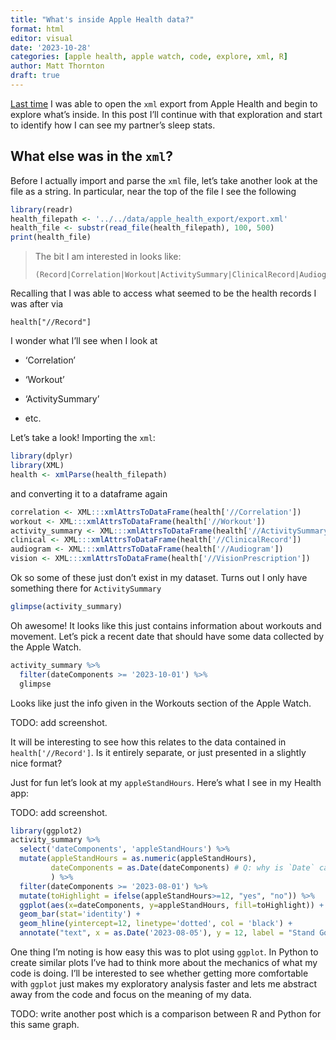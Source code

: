 ```yaml
---
title: "What's inside Apple Health data?"
format: html
editor: visual
date: '2023-10-28'
categories: [apple health, apple watch, code, explore, xml, R]
author: Matt Thornton
draft: true
---
```


[Last time](../Opening-Apple-Health-data/index.qmd) I was able to open the `xml` export from Apple Health and begin to explore what's inside. In this post I'll continue with that exploration and start to identify how I can see my partner's sleep stats.

## What else was in the `xml`?

Before I actually import and parse the `xml` file, let's take another look at the file as a string. In particular, near the top of the file I see the following

```r
library(readr)
health_filepath <- '../../data/apple_health_export/export.xml'
health_file <- substr(read_file(health_filepath), 100, 500)
print(health_file)
```

> The bit I am interested in looks like:
>
> ```         
> (Record|Correlation|Workout|ActivitySummary|ClinicalRecord|Audiogram|VisionPrescription)
> ```

Recalling that I was able to access what seemed to be the health records I was after via

```         
health["//Record"]
```

I wonder what I'll see when I look at

-   'Correlation'

-   'Workout'

-   'ActivitySummary'

-   etc.

Let's take a look! Importing the `xml`:

```r
library(dplyr)
library(XML)
health <- xmlParse(health_filepath)
```

and converting it to a dataframe again

```r
correlation <- XML:::xmlAttrsToDataFrame(health['//Correlation'])
workout <- XML:::xmlAttrsToDataFrame(health['//Workout'])
activity_summary <- XML:::xmlAttrsToDataFrame(health['//ActivitySummary'])
clinical <- XML:::xmlAttrsToDataFrame(health['//ClinicalRecord'])
audiogram <- XML:::xmlAttrsToDataFrame(health['//Audiogram'])
vision <- XML:::xmlAttrsToDataFrame(health['//VisionPrescription'])

```

Ok so some of these just don't exist in my dataset. Turns out I only have something there for `ActivitySummary`

```r
glimpse(activity_summary)
```

Oh awesome! It looks like this just contains information about workouts and movement. Let's pick a recent date that should have some data collected by the Apple Watch.

```r
activity_summary %>% 
  filter(dateComponents >= '2023-10-01') %>%
  glimpse
```

Looks like just the info given in the Workouts section of the Apple Watch.

TODO: add screenshot.

It will be interesting to see how this relates to the data contained in `health['//Record']`. Is it entirely separate, or just presented in a slightly nice format?

Just for fun let's look at my `appleStandHours`. Here's what I see in my Health app:

TODO: add screenshot.

```r
library(ggplot2)
activity_summary %>% 
  select('dateComponents', 'appleStandHours') %>% 
  mutate(appleStandHours = as.numeric(appleStandHours),
         dateComponents = as.Date(dateComponents) # Q: why is `Date` capitalised but `numeric` isn't?
         ) %>% 
  filter(dateComponents >= '2023-08-01') %>% 
  mutate(toHighlight = ifelse(appleStandHours>=12, "yes", "no")) %>% 
  ggplot(aes(x=dateComponents, y=appleStandHours, fill=toHighlight)) + 
  geom_bar(stat='identity') + 
  geom_hline(yintercept=12, linetype='dotted', col = 'black') + 
  annotate("text", x = as.Date('2023-08-05'), y = 12, label = "Stand Goal", vjust = -0.5)
```

One thing I'm noting is how easy this was to plot using `ggplot`. In Python to create similar plots I've had to think more about the mechanics of what my code is doing. I'll be interested to see whether getting more comfortable with `ggplot` just makes my exploratory analysis faster and lets me abstract away from the code and focus on the meaning of my data.

TODO: write another post which is a comparison between R and Python for this same graph.
